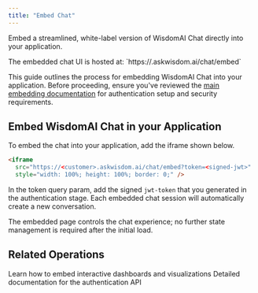 ```yaml
---
title: "Embed Chat"
---
```


Embed a streamlined, white-label version of WisdomAI Chat directly into your application.

<Info>
  The embedded chat UI is hosted at: `https://<customer>.askwisdom.ai/chat/embed`
</Info>

This guide outlines the process for embedding WisdomAI Chat into your application. Before proceeding, ensure you've reviewed the [main embedding documentation](/integrations/embedding/embedding) for authentication setup and security requirements.

## Embed WisdomAI Chat in your Application

To embed the chat into your application, add the iframe shown below.

```html
<iframe
  src="https://<customer>.askwisdom.ai/chat/embed?token=<signed-jwt>"
  style="width: 100%; height: 100%; border: 0;" />
```

In the token query param, add the signed `jwt-token` that you generated in the authentication stage. Each embedded chat session will automatically create a new conversation.

The embedded page controls the chat experience; no further state management is required after the initial load.

## Related Operations

<CardGroup cols={2}>
  <Card title="Embed a Story" icon="chart-bar" href="/integrations/embedding/story/embed-a-story">
    Learn how to embed interactive dashboards and visualizations
  </Card>
  <Card title="Impersonate User API" icon="user" href="/integrations/graphql-api/queries/auth/impersonate-user">
    Detailed documentation for the authentication API
  </Card>
</CardGroup>